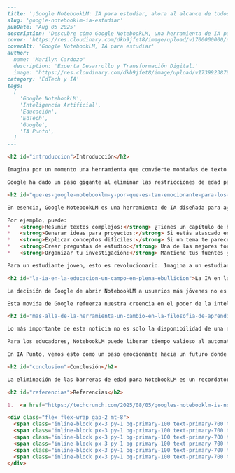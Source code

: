 ```markdown
---
title: '¡Google NotebookLM: IA para estudiar, ahora al alcance de todos!'
slug: 'google-notebooklm-ia-estudiar'
pubDate: 'Aug 05 2025'
description: 'Descubre cómo Google NotebookLM, una herramienta de IA para estudiar ahora accesible para todos los estudiantes, transforma la investigación y el aprendizaje al organizar, resumir y generar ideas a partir de tus documentos.'
cover: 'https://res.cloudinary.com/dkb9jfet8/image/upload/v1700000000/notebooklm_placeholder.jpg'
coverAlt: 'Google NotebookLM, IA para estudiar'
author:
  name: 'Marilyn Cardozo'
  description: 'Experta Desarrollo y Transformación Digital.'
  image: 'https://res.cloudinary.com/dkb9jfet8/image/upload/v1739923879/marilyn_s2mi4a.png'
category: 'EdTech y IA'
tags:
  [
    'Google NotebookLM',
    'Inteligencia Artificial',
    'Educación',
    'EdTech',
    'Google',
    'IA Punto',
  ]
---

<h2 id="introduccion">Introducción</h2>

Imagina por un momento una herramienta que convierte montañas de texto en el conocimiento que necesitas, justo cuando lo necesitas. Una especie de compañero de estudio que te ayuda a desentrañar los misterios de tus apuntes, libros de texto o cualquier documento digital. Pues bien, esa herramienta ya existe, y se llama Google NotebookLM. Y la gran noticia es que ahora está disponible para un público mucho más amplio: ¡los estudiantes más jóvenes!

Google ha dado un paso gigante al eliminar las restricciones de edad para acceder a NotebookLM, lo que significa que ahora, estudiantes de todas las edades pueden beneficiarse de esta potente herramienta de investigación basada en inteligencia artificial. Esto no es solo una actualización; es una declaración sobre el futuro de la educación y cómo la IA puede convertirse en un aliado indispensable en el proceso de aprendizaje. En IA Punto Soluciones Tecnológicas, siempre estamos atentos a las innovaciones que transforman el aprendizaje, y esta es, sin duda, una de ellas.

<h2 id="que-es-google-notebooklm-y-por-que-es-tan-emocionante-para-los-estudiantes">¿Qué es Google NotebookLM y por qué es tan emocionante para los estudiantes?</h2>

En esencia, Google NotebookLM es una herramienta de IA diseñada para ayudarte a entender y organizar información de tus propios documentos. Piensa en ella como un asistente personal para tu material de estudio. Puedes subir tus notas de clase, transcripciones de conferencias, artículos de investigación o incluso tus borradores de proyectos, y NotebookLM puede hacer magia con ellos.

Por ejemplo, puede:
*   <strong>Resumir textos complejos:</strong> ¿Tienes un capítulo de historia de 50 páginas? NotebookLM puede extraer los puntos clave y darte un resumen conciso para que captes la idea principal rápidamente.
*   <strong>Generar ideas para proyectos:</strong> Si estás atascado en el inicio de un ensayo, la herramienta puede sugerirte enfoques, preguntas a explorar o incluso esquemas basados en el contenido que le has proporcionado.
*   <strong>Explicar conceptos difíciles:</strong> Si un tema te parece indescifrable, puedes pedirle a NotebookLM que te lo explique con palabras más sencillas, o que lo conecte con otros conceptos dentro de tus documentos.
*   <strong>Crear preguntas de estudio:</strong> Una de las mejores formas de prepararse para un examen es autoevaluarse. NotebookLM puede generar preguntas relevantes a partir de tus materiales, ayudándote a identificar dónde necesitas repasar más.
*   <strong>Organizar tu investigación:</strong> Mantiene tus fuentes y notas organizadas, permitiéndote navegar por tu información de manera eficiente y encontrar lo que necesitas en segundos.

Para un estudiante joven, esto es revolucionario. Imagina a un estudiante de secundaria lidiando con un trabajo de investigación complejo. En lugar de sentirse abrumado por la cantidad de información, NotebookLM actúa como un co-piloto, ayudándoles a navegar por el material, identificar conexiones y construir argumentos sólidos. Esto no solo facilita la comprensión, sino que también fomenta habilidades críticas como la investigación, el análisis y la síntesis de información.

<h2 id="la-ia-en-la-educacion-un-campo-en-plena-ebullicion">La IA en la educación: Un campo en plena ebullición</h2>

La decisión de Google de abrir NotebookLM a usuarios más jóvenes no es casualidad. El espacio de la tecnología educativa (EdTech) y la inteligencia artificial está en ebullición, con una competencia cada vez mayor por ofrecer las mejores herramientas para el aprendizaje. Desde plataformas de tutoría personalizadas hasta asistentes de escritura, la IA está redefiniendo cómo interactuamos con el conocimiento.

Esta movida de Google refuerza nuestra creencia en el poder de la inteligencia artificial para democratizar el conocimiento, algo que en IA Punto defendemos con cada solución que creamos. En IA Punto Soluciones Tecnológicas, observamos de cerca cómo estas herramientas están transformando las aulas y los hogares, y cómo podemos contribuir a esa transformación. Nuestro enfoque es entender las necesidades reales de los estudiantes y educadores, y aplicar la tecnología de vanguardia para crear soluciones que no solo sean innovadoras, sino también prácticas y accesibles.

<h2 id="mas-alla-de-la-herramienta-un-cambio-en-la-filosofia-de-aprendizaje">Más allá de la herramienta: Un cambio en la filosofía de aprendizaje</h2>

Lo más importante de esta noticia no es solo la disponibilidad de una nueva herramienta, sino el cambio de paradigma que representa. La IA no viene a reemplazar a los profesores o la necesidad de pensar críticamente, sino a complementar el aprendizaje humano. Permite a los estudiantes ir más allá de la memorización, ofreciéndoles las herramientas para explorar temas en profundidad, desarrollar sus propias ideas y convertirse en aprendices más independientes y curiosos.

Para los educadores, NotebookLM puede liberar tiempo valioso al automatizar tareas repetitivas relacionadas con la organización de información, permitiéndoles centrarse en lo más importante: la interacción personal con los estudiantes, la mentoría y la enseñanza de habilidades de pensamiento de orden superior.

En IA Punto, vemos esto como un paso emocionante hacia un futuro donde la tecnología facilita un aprendizaje más profundo y personalizado para todos. Creemos firmemente que la implementación estratégica de la IA en la educación puede cerrar brechas, inspirar la curiosidad y preparar a la próxima generación para un mundo cada vez más impulsado por la información. Si eres una institución educativa o un desarrollador buscando implementar herramientas similares o explorar el potencial de la IA en tu entorno, en IA Punto estamos listos para asesorarte y colaborar en la creación de soluciones a medida que impulsen el éxito.

<h2 id="conclusion">Conclusión</h2>

La eliminación de las barreras de edad para NotebookLM es un recordatorio de que el acceso a herramientas potentes de IA no debería ser un privilegio, sino una oportunidad para todos los que buscan aprender y crecer. Es un futuro emocionante para la educación, y la IA Punto está aquí para ayudarte a explorarlo.

<h2 id="referencias">Referencias</h2>

1.  <a href="https://techcrunch.com/2025/08/05/googles-notebooklm-is-now-available-to-younger-users-as-competition-in-the-ai-education-space-intensifies/" target="_blank" rel="noopener noreferrer">TechCrunch: Google’s NotebookLM is now available to younger users as competition in the AI education space intensifies</a>

<div class="flex flex-wrap gap-2 mt-8">
  <span class="inline-block px-3 py-1 bg-primary-100 text-primary-700 text-xs font-semibold rounded-full shadow-sm">Google NotebookLM</span>
  <span class="inline-block px-3 py-1 bg-primary-100 text-primary-700 text-xs font-semibold rounded-full shadow-sm">Inteligencia Artificial</span>
  <span class="inline-block px-3 py-1 bg-primary-100 text-primary-700 text-xs font-semibold rounded-full shadow-sm">Educación</span>
  <span class="inline-block px-3 py-1 bg-primary-100 text-primary-700 text-xs font-semibold rounded-full shadow-sm">EdTech</span>
  <span class="inline-block px-3 py-1 bg-primary-100 text-primary-700 text-xs font-semibold rounded-full shadow-sm">Google</span>
  <span class="inline-block px-3 py-1 bg-primary-100 text-primary-700 text-xs font-semibold rounded-full shadow-sm">IA Punto</span>
</div>
```